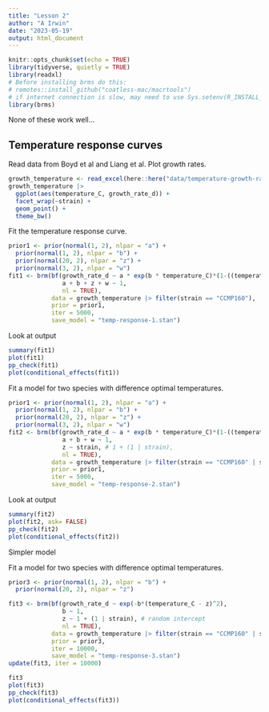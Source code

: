 ```yaml
---
title: "Lesson 2"
author: "A Irwin"
date: "2023-05-19"
output: html_document
---
```


```r
knitr::opts_chunk$set(echo = TRUE)
library(tidyverse, quietly = TRUE)
library(readxl)
# Before installing brms do this:
# remotes::install_github("coatless-mac/macrtools")
# if internet connection is slow, may need to use Sys.setenv(R_INSTALL_PACKAGES_ELAPSED_TIMEOUT = "5m")
library(brms)
```

None of these work well... 

## Temperature response curves

Read data from Boyd et al and Liang et al. Plot growth rates.

```r
growth_temperature <- read_excel(here::here("data/temperature-growth-rate.xlsx"))
growth_temperature |> 
  ggplot(aes(temperature_C, growth_rate_d)) +
  facet_wrap(~strain) + 
  geom_point() + 
  theme_bw()
```


Fit the temperature response curve.

```r
prior1 <- prior(normal(1, 2), nlpar = "a") +
  prior(normal(1, 2), nlpar = "b") +
  prior(normal(20, 2), nlpar = "z") + 
  prior(normal(3, 2), nlpar = "w")
fit1 <- brm(bf(growth_rate_d ~ a * exp(b * temperature_C)*(1-((temperature_C - z)/(w/2))^2), 
               a + b + z + w ~ 1,
               nl = TRUE),
            data = growth_temperature |> filter(strain == "CCMP160"), 
            prior = prior1,
            iter = 5000,
            save_model = "temp-response-1.stan")

```

Look at output

```r
summary(fit1)
plot(fit1)
pp_check(fit1)
plot(conditional_effects(fit1))
```


Fit a model for two species with difference optimal temperatures.

```r
prior1 <- prior(normal(1, 2), nlpar = "a") +
  prior(normal(1, 2), nlpar = "b") +
  prior(normal(20, 2), nlpar = "z") + 
  prior(normal(3, 2), nlpar = "w")
fit2 <- brm(bf(growth_rate_d ~ a * exp(b * temperature_C)*(1-((temperature_C - z)/(w/2))^2), 
               a + b + w ~ 1,
               z ~ strain, # 1 + (1 | strain),
               nl = TRUE),
            data = growth_temperature |> filter(strain == "CCMP160" | strain == "CCMP158"), 
            prior = prior1,
            iter = 5000,
            save_model = "temp-response-2.stan")

```


Look at output

```r
summary(fit2)
plot(fit2, ask= FALSE)
pp_check(fit2)
plot(conditional_effects(fit2))
```


Simpler model

Fit a model for two species with difference optimal temperatures.

```r
prior3 <- prior(normal(1, 2), nlpar = "b") +
  prior(normal(20, 2), nlpar = "z") 

fit3 <- brm(bf(growth_rate_d ~ exp(-b*(temperature_C - z)^2), 
               b ~ 1, 
               z ~ 1 + (1 | strain), # random intercept
               nl = TRUE),
            data = growth_temperature |> filter(strain == "CCMP160" | strain == "CCMP158"), 
            prior = prior3,
            iter = 10000,
            save_model = "temp-response-3.stan")
update(fit3, iter = 10000)
```

```r
fit3
plot(fit3)
pp_check(fit3)
plot(conditional_effects(fit3))
```
